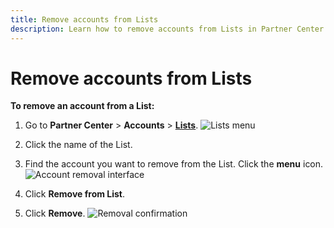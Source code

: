 ```yaml
---
title: Remove accounts from Lists
description: Learn how to remove accounts from Lists in Partner Center
---
```


# Remove accounts from Lists

**To remove an account from a List:**

1. Go to **Partner Center** > **Accounts** > **[Lists](https://partners.vendasta.com/action-lists/manage)**.
   ![Lists menu](/img/accounts/lists/lists-menu.jpg)

2. Click the name of the List.

3. Find the account you want to remove from the List. Click the **menu** icon.
   ![Account removal interface](/img/accounts/lists/account-removal-interface.jpg)

4. Click **Remove from List**.

5. Click **Remove**.
   ![Removal confirmation](/img/accounts/lists/removal-confirmation.jpg)